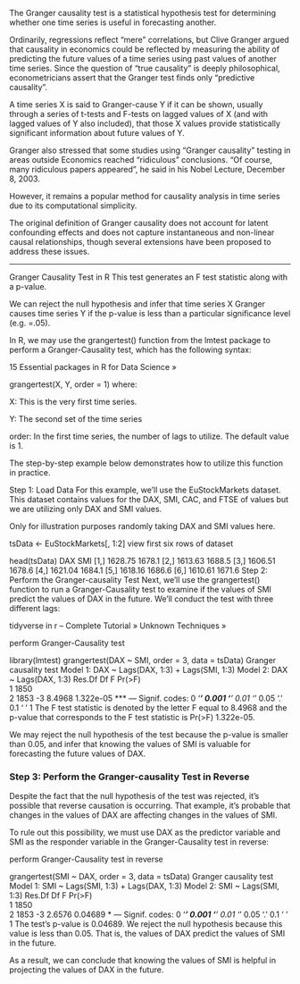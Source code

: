 The Granger causality test is a statistical hypothesis test for determining whether one time series is useful in forecasting another. 

Ordinarily, regressions reflect "mere" correlations, but Clive Granger argued that causality in economics could be reflected by measuring the ability of predicting the future values of a time series using past values of another time series. Since the question of "true causality" is deeply philosophical, econometricians assert that the Granger test finds only "predictive causality".
 
A time series X is said to Granger-cause Y if it can be shown, usually through a series of t-tests and F-tests on lagged values of X (and with lagged values of Y also included), that those X values provide statistically significant information about future values of Y.
 
Granger also stressed that some studies using "Granger causality" testing in areas outside Economics reached "ridiculous" conclusions. "Of course, many ridiculous papers appeared", he said in his Nobel Lecture, December 8, 2003. 

However, it remains a popular method for causality analysis in time series due to its computational simplicity. 

The original definition of Granger causality does not account for latent confounding effects and does not capture instantaneous and non-linear causal relationships, though several extensions have been proposed to address these issues.


------------------------------------------------

Granger Causality Test in R
This test generates an F test statistic along with a p-value.

We can reject the null hypothesis and infer that time series X Granger causes time series Y if the p-value is less than a particular significance level (e.g. =.05).

In R, we may use the grangertest() function from the lmtest package to perform a Granger-Causality test, which has the following syntax:

15 Essential packages in R for Data Science »

grangertest(X, Y, order = 1)
where:

X: This is the very first time series.

Y: The second set of the time series

order: In the first time series, the number of lags to utilize. The default value is 1.

The step-by-step example below demonstrates how to utilize this function in practice.

Step 1: Load Data
For this example, we’ll use the EuStockMarkets dataset. This dataset contains values for the DAX, SMI, CAC, and FTSE of values but we are utilizing only DAX and SMI values.

Only for illustration purposes randomly taking DAX and SMI values here.

tsData <- EuStockMarkets[, 1:2]
view first six rows of dataset

head(tsData)
       DAX    SMI
[1,] 1628.75 1678.1
[2,] 1613.63 1688.5
[3,] 1606.51 1678.6
[4,] 1621.04 1684.1
[5,] 1618.16 1686.6
[6,] 1610.61 1671.6
Step 2: Perform the Granger-causality Test
Next, we’ll use the grangertest() function to run a Granger-Causality test to examine if the values of SMI predict the values of DAX in the future. We’ll conduct the test with three different lags:

tidyverse in r – Complete Tutorial » Unknown Techniques »

perform Granger-Causality test

library(lmtest)
grangertest(DAX ~ SMI, order = 3, data = tsData)
Granger causality test
Model 1: DAX ~ Lags(DAX, 1:3) + Lags(SMI, 1:3)
Model 2: DAX ~ Lags(DAX, 1:3)
  Res.Df Df      F    Pr(>F)    
1   1850                        
2   1853 -3 8.4968 1.322e-05 ***
---
Signif. codes:  0 ‘***’ 0.001 ‘**’ 0.01 ‘*’ 0.05 ‘.’ 0.1 ‘ ’ 1
The F test statistic is denoted by the letter F equal to 8.4968 and the p-value that corresponds to the F test statistic is Pr(>F) 1.322e-05.

We may reject the null hypothesis of the test because the p-value is smaller than 0.05, and infer that knowing the values of SMI is valuable for forecasting the future values of DAX.

### Step 3: Perform the Granger-causality Test in Reverse
Despite the fact that the null hypothesis of the test was rejected, it’s possible that reverse causation is occurring. That example, it’s probable that changes in the values of DAX are affecting changes in the values of SMI.
<p>

To rule out this possibility, we must use DAX as the predictor variable and SMI as the responder variable in the Granger-Causality test in reverse:

perform Granger-Causality test in reverse

grangertest(SMI ~ DAX, order = 3, data = tsData)
Granger causality test
Model 1: SMI ~ Lags(SMI, 1:3) + Lags(DAX, 1:3)
Model 2: SMI ~ Lags(SMI, 1:3)
  Res.Df Df      F  Pr(>F)  
1   1850                    
2   1853 -3 2.6576 0.04689 *
---
Signif. codes:  0 ‘***’ 0.001 ‘**’ 0.01 ‘*’ 0.05 ‘.’ 0.1 ‘ ’ 1
The test’s p-value is 0.04689. We reject the null hypothesis because this value is less than 0.05. That is, the values of DAX predict the values of SMI in the future.

As a result, we can conclude that knowing the values of SMI is helpful in projecting the values of DAX in the future.
